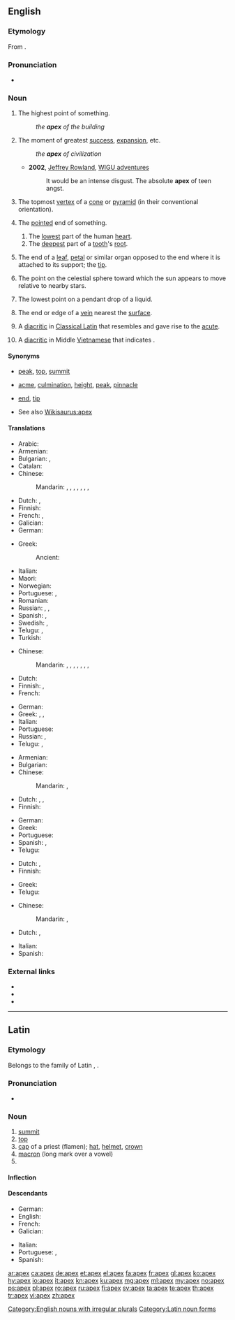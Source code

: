 {{also|Apex|APEX|ápex}}
==English==
{{wikipedia|dab=apex|lang=en}}

===Etymology===
From {{etyl|la|en}} {{term|lang=la|apex||point, tip, summit}}.

===Pronunciation===
* {{a|UK|US}} {{IPA|/ˈeɪ.pɛks/|lang=en}}

===Noun===
{{en-noun|apices|apexes}}

# The highest point of something.
#: ''the '''apex''' of the building''
# {{label|en|figuratively}} The moment of greatest [[success]], [[expansion]], etc.
#: ''the '''apex''' of civilization''
#* '''2002''', [[w:Jeffrey Rowland|Jeffrey Rowland]], [http://jjrowland.com/wigu/20020327.html WIGU adventures]
#*: It would be an intense disgust.  The absolute '''apex''' of teen angst.
# {{label|en|geometry}} The topmost [[vertex]] of a [[cone]] or [[pyramid]] (in their conventional orientation).
# {{label|en|chiefly|anatomy}} The [[pointed]] end of something.
## The [[low]]est part of the human [[heart]].
## The [[deep]]est part of a [[tooth]]'s [[root]].
# {{label|en|botany}} The end of a [[leaf]], [[petal]] or similar organ opposed to the end where it is attached to its support; the [[tip]].
# {{label|en|astronomy}} The point on the celestial sphere toward which the sun appears to move relative to nearby stars.
# {{label|en|physics}} The lowest point on a pendant drop of a liquid.
# {{label|en|mining|US}} The end or edge of a [[vein]] nearest the [[surface]].<!--Webster 1913-->
# {{label|en|typography}} A [[diacritic]] in [[Classical Latin]] that resembles and gave rise to the [[acute]].
# {{label|en|typography}} A [[diacritic]] in Middle [[Vietnamese]] that indicates {{IPAchar|/ŋ͡m/}}.

====Synonyms====
* {{sense|highest point}} [[peak]], [[top]], [[summit]]
* {{sense|moment of greatest success, expansion, etc}} [[acme]], [[culmination]], [[height]], [[peak]], [[pinnacle]]
* {{sense|pointed end}} [[end]], [[tip]]
* See also [[Wikisaurus:apex]]

====Translations====
{{trans-top|highest point}}
* Arabic: {{t|ar|ذروة}}
* Armenian: {{t|hy|գագաթ}}
* Bulgarian: {{t+|bg|връх}},  {{t|bg|връхна точка}}
* Catalan: {{t|ca|àpex|m}}
* Chinese:
*: Mandarin: {{t+|cmn|頂|sc=Hani}}, {{t+|cmn|顶|tr=dǐng|sc=Hani}}, {{t+|cmn|尖|tr=jiān|sc=Hani}}, {{t|cmn|頂點|sc=Hani}}, {{t+|cmn|顶点|tr=dǐngdiǎn|sc=Hani}}, {{t+|cmn|頂端|sc=Hani}}, {{t+|cmn|顶端|tr=dǐngduān|sc=Hani}}, {{t+|cmn|尖端|tr=jiānduān|sc=Hani}}
* Dutch: {{t+|nl|top|m}}, {{t+|nl|spits|c}}
* Finnish: {{t+|fi|huippu}}
* French: {{t+|fr|apex|m}}, {{t+|fr|sommet|m}}
* Galician: {{t|gl|ápice|f}}
* German: {{t+|de|Gipfel|m}}
{{trans-mid}}
* Greek: {{t+|el|κορυφή|f}}
*: Ancient: {{t|grc|ἄκρον|n}}
* Italian: {{t+|it|apice}}
* Maori: {{t|mi|akitu}}
* Norwegian: {{t+|no|topp}}
* Portuguese: {{t+|pt|topo}}, {{t+|pt|cume}}
* Romanian: {{t+|ro|culme}}
* Russian: {{t+|ru|верши́на|f}}, {{t+|ru|пик|m}}, {{t|ru|вы́сшая то́чка|f}}
* Spanish: {{t+|es|ápice|m}}, {{t+|es|cima|f}}
* Swedish: {{t+|sv|topp|c}}, {{t+|sv|spets|c}}
* Telugu: {{t|te|అత్యున్నత}}, {{t|te|సర్వోన్నత}}
* Turkish: {{t+|tr|zirve}}
{{trans-bottom}}

{{trans-top|moment of greatest success, expansion, etc}}
* Chinese:
*: Mandarin: {{t+|cmn|巔峰|sc=Hani}}, {{t|cmn|巅峰|tr=diānfēng|sc=Hani}}, {{t+|cmn|極致|sc=Hani}}, {{t+|cmn|极致|tr=jízhì|sc=Hani}}, {{t|cmn|極點|sc=Hani}}, {{t+|cmn|极点|tr=jídiǎn|sc=Hani}}, {{t|cmn|絕頂|sc=Hani}}, {{t+|cmn|绝顶|tr=juédǐng|sc=Hani}}
* Dutch: {{t+|nl|top|m}}
* Finnish: {{t+|fi|huippu}}, {{t|fi|huipentuma}}
* French: {{t+|fr|apogée|f}}
{{trans-mid}}
* German: {{t+|de|Gipfel|m}}
* Greek: {{t+|el|κορυφή|f}},  {{t+|el|απόγειο|n}},  {{t+|el|αποκορύφωμα|n}}
* Italian: {{t+|it|apice|m}}
* Portuguese: {{t+|pt|ápice|m}}
* Russian: {{t+|ru|верши́на|f}}, {{t+|ru|пик|m}}
* Telugu: {{t|te|సర్వోత్కృష్ట}}, {{t|te|ఉచ్ఛ}}
{{trans-bottom}}

{{trans-top|in geometry: topmost vertex of a cone or pyramid}}
* Armenian: {{t|hy|գագաթ}}
* Bulgarian: {{t+|bg|връх}}
* Chinese:
*: Mandarin: {{t|cmn|頂點|sc=Hani}}, {{t+|cmn|顶点|tr=dǐngdiǎn|sc=Hani}}
* Dutch: {{t+|nl|top|m}}, {{t+|nl|spits|c}}, {{t+|nl|punt|m}}
* Finnish: {{t+|fi|huippu}}
{{trans-mid}}
* German: {{t+|de|Spitze|m}}
* Greek: {{t+|el|κορυφή|f}}
* Portuguese: {{t+|pt|topo}}
* Spanish: {{t+|es|ápice|m}}, {{t+|es|cúspide|f}}
* Telugu: {{t+|te|శీర్షము}}
{{trans-bottom}}

{{trans-top|pointed end}}
* Dutch: {{t+|nl|spits|c}}, {{t+|nl|punt|m}}
* Finnish: {{t+|fi|huippu}}
{{trans-mid}}
* Greek: {{t+|el|κορυφή|f}}
* Telugu: {{t+|te|కొన}}
{{trans-bottom}}

{{trans-top|botany: end of leaf}}
* Chinese:
*: Mandarin: {{t|cmn|葉尖|sc=Hani}}, {{t+|cmn|叶尖|tr=yèjiān|sc=Hani}}
* Dutch: {{t+|nl|spits|c}}, {{t+|nl|punt|m}}
{{trans-mid}}
* Italian: {{t+|it|apice|m}}
* Spanish: {{t+|es|ápice}}
{{trans-bottom}}

===External links===
* {{R:Webster 1913}}
* {{R:Century 1911}}
* {{R:OneLook}}

[[Category:English nouns with irregular plurals]]

----

==Latin==
{{wikipedia|lang=la}}

===Etymology===
Belongs to the family of Latin {{term|apere|lang=la}}, {{m|la|apō}}.

===Pronunciation===
* {{a|Classical}} {{IPA|/ˈa.peks/|lang=la}}

===Noun===
{{la-noun|apex|apicis|apicis|m|third}}

# [[summit]]
# [[top]]
# [[cap]] of a priest (flamen); [[hat]], [[helmet]], [[crown]]
# [[macron]] (long mark over a vowel)
# {{inflection of|apex||voc|s|lang=la}}

====Inflection====
{{la-decl-3rd|apex|apic}}

====Descendants====
{{top2}}
* German: {{l|de|Apex}}
* English: {{l|en|apex}}
* French: {{l|fr|apex}}
* Galician: {{l|gl|ápice}}
{{mid2}}
* Italian: {{l|it|apice}}
* Portuguese: {{l|pt|ápice}}, {{l|pt|ápex}}
* Spanish: {{l|es|ápice}}
{{bottom}}

[[Category:Latin noun forms]]

[[ar:apex]]
[[ca:apex]]
[[de:apex]]
[[et:apex]]
[[el:apex]]
[[fa:apex]]
[[fr:apex]]
[[gl:apex]]
[[ko:apex]]
[[hy:apex]]
[[io:apex]]
[[it:apex]]
[[kn:apex]]
[[ku:apex]]
[[mg:apex]]
[[ml:apex]]
[[my:apex]]
[[no:apex]]
[[ps:apex]]
[[pl:apex]]
[[ro:apex]]
[[ru:apex]]
[[fi:apex]]
[[sv:apex]]
[[ta:apex]]
[[te:apex]]
[[th:apex]]
[[tr:apex]]
[[vi:apex]]
[[zh:apex]]